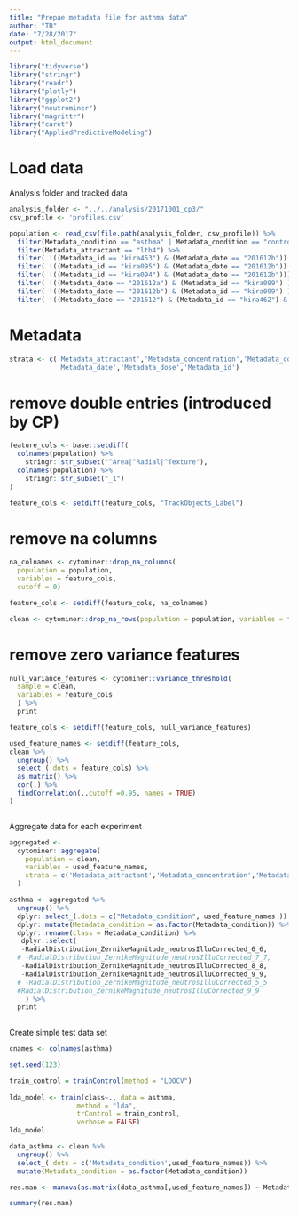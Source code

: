 ```yaml
---
title: "Prepae metadata file for asthma data"
author: "TB"
date: "7/28/2017"
output: html_document
---
```

```r
library("tidyverse")
library("stringr")
library("readr")
library("plotly")
library("ggplot2")
library("neutrominer")
library("magrittr")
library("caret")
library("AppliedPredictiveModeling")
```

# Load data
Analysis folder and tracked data 
```r
analysis_folder <- "../../analysis/20171001_cp3/"
csv_profile <- 'profiles.csv'

population <- read_csv(file.path(analysis_folder, csv_profile)) %>%
  filter(Metadata_condition == "asthma" | Metadata_condition == "control-asthma") %>%
  filter(Metadata_attractant == "ltb4") %>%
  filter( !((Metadata_id == "kira453") & (Metadata_date == "201612b")) ) %>%
  filter( !((Metadata_id == "kira095") & (Metadata_date == "201612b")) ) %>%
  filter( !((Metadata_id == "kira094") & (Metadata_date == "201612b"))) %>%
  filter( !((Metadata_date == "201612a") & (Metadata_id == "kira099") ) ) %>%
  filter( !((Metadata_date == "201612b") & (Metadata_id == "kira099") ) ) %>%
  filter( !((Metadata_date == "201612") & (Metadata_id == "kira462") & (Metadata_concentration == "1ul") ) ) 


```
# Metadata 
```r
strata <- c('Metadata_attractant','Metadata_concentration','Metadata_condition',
            'Metadata_date','Metadata_dose','Metadata_id')
```

# remove double entries (introduced by CP)
```r

feature_cols <- base::setdiff(
  colnames(population) %>%
    stringr::str_subset("^Area|^Radial|^Texture"),
  colnames(population) %>%
    stringr::str_subset("_1")
)

feature_cols <- setdiff(feature_cols, "TrackObjects_Label")
```

# remove na columns
```r
na_colnames <- cytominer::drop_na_columns(
  population = population,
  variables = feature_cols,
  cutoff = 0)

feature_cols <- setdiff(feature_cols, na_colnames)

clean <- cytominer::drop_na_rows(population = population, variables = feature_cols)
```

# remove zero variance features
```r

null_variance_features <- cytominer::variance_threshold(
  sample = clean, 
  variables = feature_cols
  ) %>%
  print

feature_cols <- setdiff(feature_cols, null_variance_features)

used_feature_names <- setdiff(feature_cols,
clean %>% 
  ungroup() %>% 
  select_(.dots = feature_cols) %>%
  as.matrix() %>%
  cor(.) %>%
  findCorrelation(.,cutoff =0.95, names = TRUE)
)



```

Aggregate data for each experiment
```r
aggregated <-
  cytominer::aggregate(
    population = clean,
    variables = used_feature_names,
    strata = c('Metadata_attractant','Metadata_concentration','Metadata_condition','Metadata_dose','Metadata_id')
  )
```

```r
asthma <- aggregated %>% 
  ungroup() %>%
  dplyr::select_(.dots = c("Metadata_condition", used_feature_names )) %>%
  dplyr::mutate(Metadata_condition = as.factor(Metadata_condition)) %>%
  dplyr::rename(class = Metadata_condition) %>%
   dplyr::select(
   -RadialDistribution_ZernikeMagnitude_neutrosIlluCorrected_6_6,
  # -RadialDistribution_ZernikeMagnitude_neutrosIlluCorrected_7_7,
   -RadialDistribution_ZernikeMagnitude_neutrosIlluCorrected_8_8,
   -RadialDistribution_ZernikeMagnitude_neutrosIlluCorrected_9_9,
  # -RadialDistribution_ZernikeMagnitude_neutrosIlluCorrected_5_5
  #RadialDistribution_ZernikeMagnitude_neutrosIlluCorrected_9_9
    ) %>%
  print
 
```
Create simple test data set 
```r

cnames <- colnames(asthma)

set.seed(123)

train_control = trainControl(method = "LOOCV")
  
lda_model <- train(class~., data = asthma, 
                 method = "lda", 
                 trControl = train_control,
                 verbose = FALSE)
lda_model
```


```r
data_asthma <- clean %>%
  ungroup() %>%
  select_(.dots = c('Metadata_condition',used_feature_names)) %>%
  mutate(Metadata_condition = as.factor(Metadata_condition))

res.man <- manova(as.matrix(data_asthma[,used_feature_names]) ~ Metadata_condition, data = data_asthma) %>% print

summary(res.man)
```
